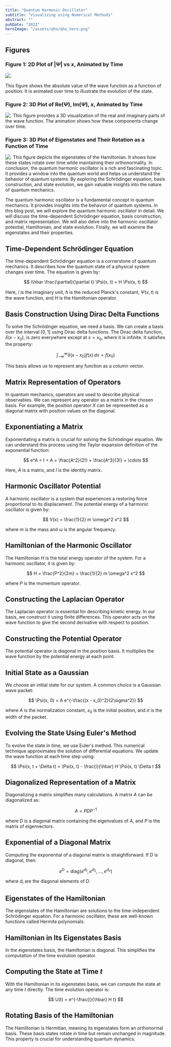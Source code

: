 ```yaml
---
title: "Quantum Harmonic Oscillator"
subtitle: "Visualizing using Numerical Methods"
abstract: ""
pubDate: "2022"
heroImage: "/assets/qho/qho_hero.png"
---
```


## Figures

### Figure 1: 2D Plot of $|\Psi|$ vs $x$, Animated by Time

![.](/assets/qho/abs.gif)

This figure shows the absolute value of the wave function as a function of position. It is animated over time to illustrate the evolution of the state.

### Figure 2: 3D Plot of $\text{Re}(\Psi)$, $\text{Im}(\Psi)$, $x$, Animated by Time

![.](/assets/qho/wavefunc.gif)
This figure provides a 3D visualization of the real and imaginary parts of the wave function. The animation shows how these components change over time.

### Figure 3: 3D Plot of Eigenstates and Their Rotation as a Function of Time

![.](/assets/qho/states_cropped.gif)
This figure depicts the eigenstates of the Hamiltonian. It shows how these states rotate over time while maintaining their orthonormality.
In conclusion, the quantum harmonic oscillator is a rich and fascinating topic. It provides a window into the quantum world and helps us understand the behavior of quantum systems. By exploring the Schrödinger equation, basis construction, and state evolution, we gain valuable insights into the nature of quantum mechanics.

The quantum harmonic oscillator is a fundamental concept in quantum mechanics. It provides insights into the behavior of quantum systems. In this blog post, we will explore the quantum harmonic oscillator in detail. We will discuss the time-dependent Schrödinger equation, basis construction, and matrix representation. We will also delve into the harmonic oscillator potential, Hamiltonian, and state evolution. Finally, we will examine the eigenstates and their properties.

## Time-Dependent Schrödinger Equation

The time-dependent Schrödinger equation is a cornerstone of quantum mechanics. It describes how the quantum state of a physical system changes over time. The equation is given by:

$$
i\hbar \frac{\partial}{\partial t} \Psi(x, t) = H \Psi(x, t)
$$

Here, $i$ is the imaginary unit, $\hbar$ is the reduced Planck's constant, $\Psi(x, t)$ is the wave function, and $H$ is the Hamiltonian operator.

## Basis Construction Using Dirac Delta Functions

To solve the Schrödinger equation, we need a basis. We can create a basis over the interval $[0,1]$ using Dirac delta functions. The Dirac delta function, $\delta(x - x_0)$, is zero everywhere except at $x = x_0$, where it is infinite. It satisfies the property:

$$
\int_{-\infty}^{\infty} \delta(x - x_0) f(x) \, dx = f(x_0)
$$

This basis allows us to represent any function as a column vector.

## Matrix Representation of Operators

In quantum mechanics, operators are used to describe physical observables. We can represent any operator as a matrix in the chosen basis. For example, the position operator $X$ can be represented as a diagonal matrix with position values on the diagonal.

## Exponentiating a Matrix

Exponentiating a matrix is crucial for solving the Schrödinger equation. We can understand this process using the Taylor expansion definition of the exponential function:

$$
e^A = I + A + \frac{A^2}{2!} + \frac{A^3}{3!} + \cdots
$$

Here, $A$ is a matrix, and $I$ is the identity matrix.

## Harmonic Oscillator Potential

A harmonic oscillator is a system that experiences a restoring force proportional to its displacement. The potential energy of a harmonic oscillator is given by:

$$
V(x) = \frac{1}{2} m \omega^2 x^2
$$

where $m$ is the mass and $\omega$ is the angular frequency.

## Hamiltonian of the Harmonic Oscillator

The Hamiltonian $H$ is the total energy operator of the system. For a harmonic oscillator, it is given by:

$$
H = \frac{P^2}{2m} + \frac{1}{2} m \omega^2 x^2
$$

where $P$ is the momentum operator.

## Constructing the Laplacian Operator

The Laplacian operator is essential for describing kinetic energy. In our basis, we construct it using finite differences. This operator acts on the wave function to give the second derivative with respect to position.

## Constructing the Potential Operator

The potential operator is diagonal in the position basis. It multiplies the wave function by the potential energy at each point.

## Initial State as a Gaussian

We choose an initial state for our system. A common choice is a Gaussian wave packet:

$$
\Psi(x, 0) = A e^{-\frac{(x - x_0)^2}{2\sigma^2}}
$$

where $A$ is the normalization constant, $x_0$ is the initial position, and $\sigma$ is the width of the packet.

## Evolving the State Using Euler's Method

To evolve the state in time, we use Euler's method. This numerical technique approximates the solution of differential equations. We update the wave function at each time step using:

$$
\Psi(x, t + \Delta t) = \Psi(x, t) - \frac{i}{\hbar} H \Psi(x, t) \Delta t
$$

## Diagonalized Representation of a Matrix

Diagonalizing a matrix simplifies many calculations. A matrix $A$ can be diagonalized as:

$$
A = PDP^{-1}
$$

where $D$ is a diagonal matrix containing the eigenvalues of $A$, and $P$ is the matrix of eigenvectors.

## Exponential of a Diagonal Matrix

Computing the exponential of a diagonal matrix is straightforward. If $D$ is diagonal, then:

$$
e^D = \text{diag}(e^{d_1}, e^{d_2}, \ldots, e^{d_n})
$$

where $d_i$ are the diagonal elements of $D$.

## Eigenstates of the Hamiltonian

The eigenstates of the Hamiltonian are solutions to the time-independent Schrödinger equation. For a harmonic oscillator, these are well-known functions called Hermite polynomials.

## Hamiltonian in Its Eigenstates Basis

In the eigenstates basis, the Hamiltonian is diagonal. This simplifies the computation of the time evolution operator.

## Computing the State at Time $t$

With the Hamiltonian in its eigenstates basis, we can compute the state at any time $t$ directly. The time evolution operator is:

$$
U(t) = e^{-\frac{i}{\hbar} H t}
$$

## Rotating Basis of the Hamiltonian

The Hamiltonian is Hermitian, meaning its eigenstates form an orthonormal basis. These basis states rotate in time but remain unchanged in magnitude. This property is crucial for understanding quantum dynamics.
